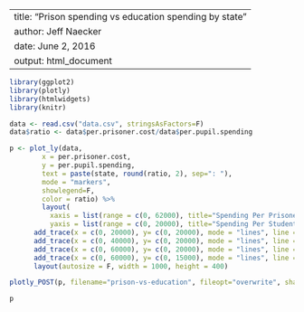 
---
title: "Prison spending vs education spending by state"
author: Jeff Naecker
date: June 2, 2016
output: html_document
---


```r
library(ggplot2)
library(plotly)
library(htmlwidgets)
library(knitr)
```


```r
data <- read.csv("data.csv", stringsAsFactors=F)
data$ratio <- data$per.prisoner.cost/data$per.pupil.spending
```

```r
p <- plot_ly(data,
        x = per.prisoner.cost, 
        y = per.pupil.spending, 
        text = paste(state, round(ratio, 2), sep=": "),
        mode = "markers", 
        showlegend=F,
        color = ratio) %>%
        layout(
          xaxis = list(range = c(0, 62000), title="Spending Per Prisoner"),
          yaxis = list(range = c(0, 20000), title="Spending Per Student (K-12)")) %>%
      add_trace(x = c(0, 20000), y= c(0, 20000), mode = "lines", line = list(dash = "5px", color = "#737373"), showlegend = F) %>%
      add_trace(x = c(0, 40000), y= c(0, 20000), mode = "lines", line = list(dash = "5px", color = "#737373"), showlegend = F) %>%
      add_trace(x = c(0, 60000), y= c(0, 20000), mode = "lines", line = list(dash = "5px", color = "#737373"), showlegend = F) %>%
      add_trace(x = c(0, 60000), y= c(0, 15000), mode = "lines", line = list(dash = "5px", color = "#737373"), showlegend = F) %>%
      layout(autosize = F, width = 1000, height = 400)

plotly_POST(p, filename="prison-vs-education", fileopt="overwrite", sharing="public")

p
```





